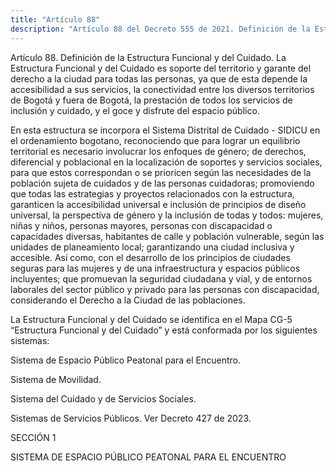 ```yaml
---
title: "Artículo 88"
description: "Artículo 88 del Decreto 555 de 2021. Definición de la Estructura Funcional y del Cuidado."
---
```


Artículo 88. Definición de la Estructura Funcional y del Cuidado. La Estructura Funcional y del Cuidado es soporte del territorio y garante del derecho a la ciudad para todas las personas, ya que de esta depende la accesibilidad a sus servicios, la conectividad entre los diversos territorios de Bogotá y fuera de Bogotá, la prestación de todos los servicios de inclusión y cuidado, y el goce y disfrute del espacio público.
 
En esta estructura se incorpora el Sistema Distrital de Cuidado - SIDICU en el ordenamiento bogotano, reconociendo que para lograr un equilibrio territorial es necesario involucrar los enfoques de género; de derechos, diferencial y poblacional en la localización de soportes y servicios sociales, para que estos correspondan o se prioricen según las necesidades de la población sujeta de cuidados y de las personas cuidadoras; promoviendo que todas las estrategias y proyectos relacionados con la estructura, garanticen la accesibilidad universal e inclusión de principios de diseño universal, la perspectiva de género y la inclusión de todas y todos: mujeres, niñas y niños, personas mayores, personas con discapacidad o capacidades diversas, habitantes de calle y población vulnerable, según las unidades de planeamiento local; garantizando una ciudad inclusiva y accesible. Así como, con el desarrollo de los principios de ciudades seguras para las mujeres y de una infraestructura y espacios públicos incluyentes; que promuevan la seguridad ciudadana y vial, y de entornos laborales del sector público y privado para las personas con discapacidad, considerando el Derecho a la Ciudad de las poblaciones.
 
La Estructura Funcional y del Cuidado se identifica en el Mapa CG-5 “Estructura Funcional y del Cuidado” y está conformada por los siguientes sistemas:
 
Sistema de Espacio Público Peatonal para el Encuentro.
 
Sistema de Movilidad.
 
Sistema del Cuidado y de Servicios Sociales.
 
Sistemas de Servicios Públicos.
Ver Decreto 427 de 2023.
 
SECCIÓN 1
 
SISTEMA DE ESPACIO PÚBLICO PEATONAL PARA EL ENCUENTRO